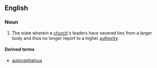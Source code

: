 ==English==

===Noun===
{{en-noun|autocephalies|-}}

# {{Christianity}} The state wherein a [[church]]'s leaders have severed ties from a larger body and thus no longer report to a higher [[authority]].

====Derived terms====
* [[autocephalous]]